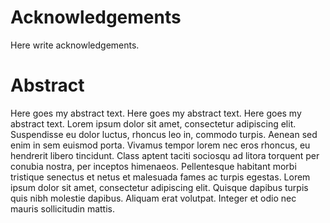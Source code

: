# Acknowledgements {.unnumbered .unlisted}

Here write acknowledgements.


# Abstract {.unnumbered .unlisted}

Here goes my abstract text. Here goes my abstract text. Here goes my abstract text.
Lorem ipsum dolor sit amet, consectetur adipiscing elit. Suspendisse eu dolor luctus, rhoncus leo in, commodo turpis. Aenean sed enim in sem euismod porta. Vivamus tempor lorem nec eros rhoncus, eu hendrerit libero tincidunt. Class aptent taciti sociosqu ad litora torquent per conubia nostra, per inceptos himenaeos. Pellentesque habitant morbi tristique senectus et netus et malesuada fames ac turpis egestas. Lorem ipsum dolor sit amet, consectetur adipiscing elit. Quisque dapibus turpis quis nibh molestie dapibus. Aliquam erat volutpat. Integer et odio nec mauris sollicitudin mattis.



```{=latex}
\tableofcontents 

% lof and lot on the same page
\listoffigures
\begingroup
\let\clearpage\relax
\listoftables
\endgroup

% Return to arabic numbering after this section
\let\mainmatter\mainmatterreal
\mainmatter

% Return to open any (no blank pages)
\KOMAoptions{open=any}    % restore your global default
```
